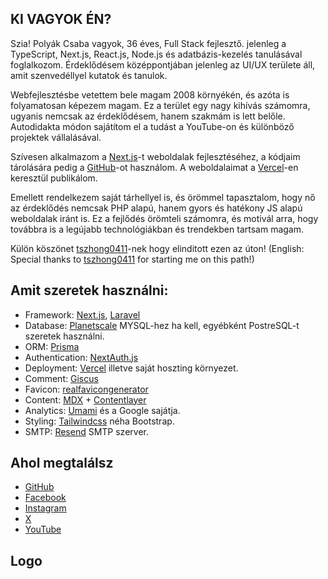## KI VAGYOK ÉN?

Szia! Polyák Csaba vagyok, 36 éves, Full Stack fejlesztő. jelenleg a TypeScript, Next.js, React.js, Node.js és adatbázis-kezelés tanulásával foglalkozom. Érdeklődésem középpontjában jelenleg az UI/UX területe áll, amit szenvedéllyel kutatok és tanulok.

Webfejlesztésbe vetettem bele magam 2008 környékén, és azóta is folyamatosan képezem magam. Ez a terület egy nagy kihívás számomra, ugyanis nemcsak az érdeklődésem, hanem szakmám is lett belőle. Autodidakta módon sajátítom el a tudást a YouTube-on és különböző projektek vállalásával.

Szívesen alkalmazom a [Next.js](https://nextjs.org/)-t weboldalak fejlesztéséhez, a kódjaim tárolására pedig a [GitHub](https://github.com)-ot használom. A weboldalaimat a [Vercel](https://vercel.com)-en keresztül publikálom.

Emellett rendelkezem saját tárhellyel is, és örömmel tapasztalom, hogy nő az érdeklődés nemcsak PHP alapú, hanem gyors és hatékony JS alapú weboldalak iránt is. Ez a fejlődés örömteli számomra, és motivál arra, hogy továbbra is a legújabb technológiákban és trendekben tartsam magam.

Külön köszönet [tszhong0411](https://github.com/tszhong0411/)-nek hogy elinditott ezen az úton! (English: Special thanks to [tszhong0411](https://github.com/tszhong0411/) for starting me on this path!)

## Amit szeretek használni:

- Framework: [Next.js](https://nextjs.org/), [Laravel](https://laravel.com/)
- Database: [Planetscale](https://planetscale.com/) MYSQL-hez ha kell, egyébként PostreSQL-t szeretek használni.
- ORM: [Prisma](https://prisma.io/)
- Authentication: [NextAuth.js](https://next-auth.js.org/)
- Deployment: [Vercel](https://vercel.com) illetve saját hoszting környezet.
- Comment: [Giscus](https://giscus.app/)
- Favicon: [realfavicongenerator](https://realfavicongenerator.net/)
- Content: [MDX](https://mdxjs.com/) + [Contentlayer](https://www.contentlayer.dev/)
- Analytics: [Umami](https://github.com/umami-software/umami) és a Google sajátja.
- Styling: [Tailwindcss](https://tailwindcss.com) néha Bootstrap.
- SMTP: [Resend](https://resend.com) SMTP szerver.

## Ahol megtalálsz

- [GitHub](https://github.com/csiber)
- [Facebook](https://www.facebook.com/csiberius/)
- [Instagram](https://instagram.com/csiber)
- [X](https://x.com/csiber)
- [YouTube](https://youtube.com/@csiber)

## Logo

<Logo />
